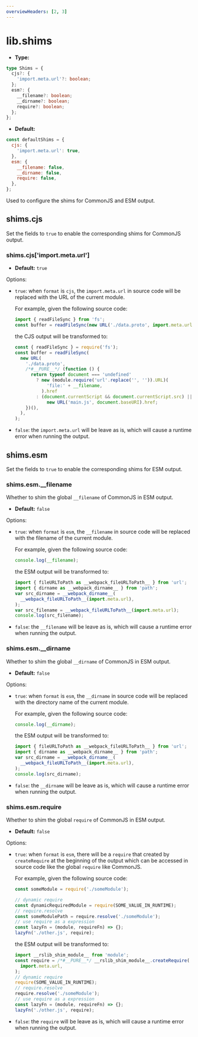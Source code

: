 ```yaml
---
overviewHeaders: [2, 3]
---
```


# lib.shims

- **Type:**

```ts
type Shims = {
  cjs?: {
    'import.meta.url'?: boolean;
  };
  esm?: {
    __filename?: boolean;
    __dirname?: boolean;
    require?: boolean;
  };
};
```

- **Default:**

```js
const defaultShims = {
  cjs: {
    'import.meta.url': true,
  },
  esm: {
    __filename: false,
    __dirname: false,
    require: false,
  },
};
```

Used to configure the shims for CommonJS and ESM output.

## shims.cjs

Set the fields to `true` to enable the corresponding shims for CommonJS output.

### shims.cjs['import.meta.url']

- **Default:** `true`

Options:

- `true`: when `format` is `cjs`, the `import.meta.url` in source code will be replaced with the URL of the current module.

  For example, given the following source code:

  ```js
  import { readFileSync } from 'fs';
  const buffer = readFileSync(new URL('./data.proto', import.meta.url));
  ```

  the CJS output will be transformed to:

  ```js
  const { readFileSync } = require('fs');
  const buffer = readFileSync(
    new URL(
      './data.proto',
      /*#__PURE__*/ (function () {
        return typeof document === 'undefined'
          ? new (module.require('url'.replace('', '')).URL)(
              'file:' + __filename,
            ).href
          : (document.currentScript && document.currentScript.src) ||
              new URL('main.js', document.baseURI).href;
      })(),
    ),
  );
  ```

- `false`: the `import.meta.url` will be leave as is, which will cause a runtime error when running the output.

## shims.esm

Set the fields to `true` to enable the corresponding shims for ESM output.

### shims.esm.\_\_filename

Whether to shim the global `__filename` of CommonJS in ESM output.

- **Default:** `false`

Options:

- `true`: when `format` is `esm`, the `__filename` in source code will be replaced with the filename of the current module.

  For example, given the following source code:

  ```js
  console.log(__filename);
  ```

  the ESM output will be transformed to:

  ```js
  import { fileURLToPath as __webpack_fileURLToPath__ } from 'url';
  import { dirname as __webpack_dirname__ } from 'path';
  var src_dirname = __webpack_dirname__(
    __webpack_fileURLToPath__(import.meta.url),
  );
  var src_filename = __webpack_fileURLToPath__(import.meta.url);
  console.log(src_filename);
  ```

- `false`: the `__filename` will be leave as is, which will cause a runtime error when running the output.

### shims.esm.\_\_dirname

Whether to shim the global `__dirname` of CommonJS in ESM output.

- **Default:** `false`

Options:

- `true`: when `format` is `esm`, the `__dirname` in source code will be replaced with the directory name of the current module.

  For example, given the following source code:

  ```js
  console.log(__dirname);
  ```

  the ESM output will be transformed to:

  ```js
  import { fileURLToPath as __webpack_fileURLToPath__ } from 'url';
  import { dirname as __webpack_dirname__ } from 'path';
  var src_dirname = __webpack_dirname__(
    __webpack_fileURLToPath__(import.meta.url),
  );
  console.log(src_dirname);
  ```

- `false`: the `__dirname` will be leave as is, which will cause a runtime error when running the output.

### shims.esm.require

Whether to shim the global `require` of CommonJS in ESM output.

- **Default:** `false`

Options:

- `true`: when `format` is `esm`, there will be a `require` that created by `createRequire` at the beginning of the output which can be accessed in source code like the global `require` like CommonJS.

  For example, given the following source code:

  ```js
  const someModule = require('./someModule');

  // dynamic require
  const dynamicRequiredModule = require(SOME_VALUE_IN_RUNTIME);
  // require.resolve
  const someModulePath = require.resolve('./someModule');
  // use require as a expression
  const lazyFn = (module, requireFn) => {};
  lazyFn('./other.js', require);
  ```

  the ESM output will be transformed to:

  ```js
  import __rslib_shim_module__ from 'module';
  const require = /*#__PURE__*/ __rslib_shim_module__.createRequire(
    import.meta.url,
  );
  // dynamic require
  require(SOME_VALUE_IN_RUNTIME);
  // require.resolve
  require.resolve('./someModule');
  // use require as a expression
  const lazyFn = (module, requireFn) => {};
  lazyFn('./other.js', require);
  ```

- `false`: the `require` will be leave as is, which will cause a runtime error when running the output.
